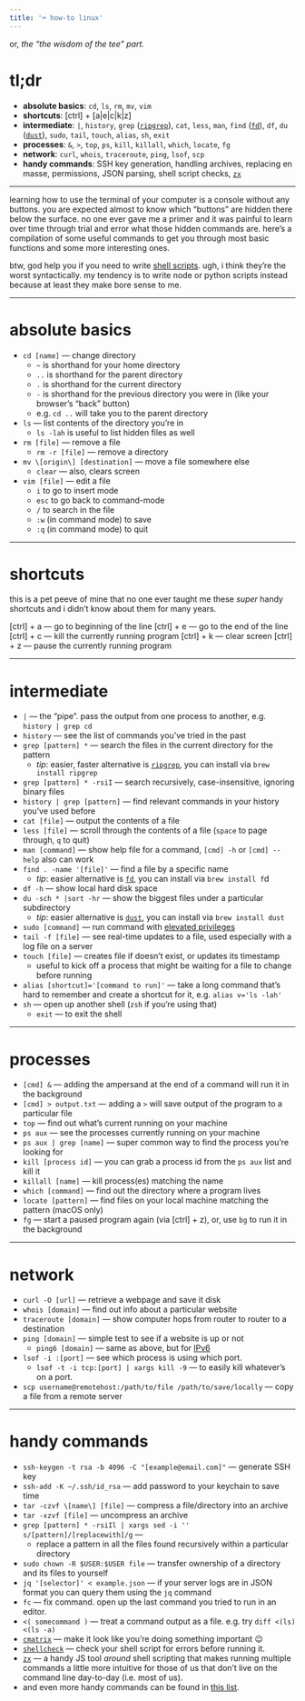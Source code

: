 ```yaml
---
title: '⌨️ how-to linux'
---
```


or, *the “the wisdom of the tee” part.*

# tl;dr
- **absolute basics**: `cd`, `ls`, `rm`, `mv`, `vim`
- **shortcuts**: [ctrl] + [a|e|c|k|z]
- **intermediate**: `|`, `history`, `grep` ([`ripgrep`](https://github.com/BurntSushi/ripgrep)), `cat`, `less`, `man`, `find` ([`fd`](https://github.com/sharkdp/fd)), `df`, `du` ([`dust`](https://github.com/bootandy/dust)), `sudo`, `tail`, `touch`, `alias`, `sh`, `exit`
- **processes**: `&`, `>`, `top`, `ps`, `kill`, `killall`, `which`, `locate`, `fg`
- **network**: `curl`, `whois`, `traceroute`, `ping`, `lsof`, `scp`
- **handy commands**: SSH key generation, handling archives, replacing en masse, permissions, JSON parsing, shell script checks, [`zx`](https://google.github.io/zx/)


----------

learning how to use the terminal of your computer is a console without any buttons. you are expected almost to know which “buttons” are hidden there below the surface. no one ever gave me a primer and it was painful to learn over time through trial and error what those hidden commands are. here’s a compilation of some useful commands to get you through most basic functions and some more interesting ones.

btw, god help you if you need to write [shell scripts](https://en.wikipedia.org/wiki/Shell_script). ugh, i think they’re the worst syntactically. my tendency is to write node or python scripts instead because at least they make bore sense to me.


----------
# absolute basics

- `cd [name]` — change directory 
    - `~` is shorthand for your home directory
    - `..` is shorthand for the parent directory
    - `.` is shorthand for the current directory
    - `-` is shorthand for the previous directory you were in (like your browser’s “back” button)
    - e.g. `cd ..` will take you to the parent directory
- `ls` — list contents of the directory you’re in
    - `ls -lah` is useful to list hidden files as well
- `rm [file]` — remove a file
    - `rm -r [file]` — remove a directory
- `mv \[origin\] [destination]` — move a file somewhere else
    - `clear` — also, clears screen
- `vim [file]` — edit a file
    - `i` to go to insert mode
    - `esc` to go back to command-mode
    - `/` to search in the file
    - `:w` (in command mode) to save
    - `:q` (in command mode) to quit


----------
# shortcuts

this is a pet peeve of mine that no one ever taught me these *super* handy shortcuts and i didn’t know about them for many years.

[ctrl] + a — go to beginning of the line
[ctrl] + e — go to the end of the line
[ctrl] + c — kill the currently running program
[ctrl] + k — clear screen
[ctrl] + z — pause the currently running program


----------
# intermediate

- `|` — the “pipe”. pass the output from one process to another, e.g. `history | grep cd`
- `history` — see the list of commands you’ve tried in the past
- `grep [pattern] *` — search the files in the current directory for the pattern
    - *tip*: easier, faster alternative is [`ripgrep`](https://github.com/BurntSushi/ripgrep), you can install via `brew install ripgrep`
- `grep [pattern] * -rsiI` — search recursively, case-insensitive, ignoring binary files
- `history | grep [pattern]` — find relevant commands in your history you’ve used before
- `cat [file]` — output the contents of a file
- `less [file]` — scroll through the contents of a file (`space`  to page through, `q` to quit)
- `man [command]` — show help file for a command, `[cmd] -h` or `[cmd] --help` also can work
- `find . -name '[file]'` — find a file by a specific name
    - *tip*: easier alternative is [`fd`](https://github.com/sharkdp/fd), you can install via `brew install f`d
- `df -h` — show local hard disk space
- `du -sch * |sort -hr` — show the biggest files under a particular subdirectory
    - *tip*: easier alternative is [`dust`](https://github.com/bootandy/dust), you can install via `brew install dust`
- `sudo [command]` — run command with [elevated privileges](https://xkcd.com/149/)
- `tail -f [file]` — see real-time updates to a file, used especially with a log file on a server
- `touch [file]` — creates file if doesn’t exist, or updates its timestamp
    - useful to kick off a process that might be waiting for a file to change before running
- `alias [shortcut]='[command to run]'` — take a long command that’s hard to remember and create a shortcut for it, e.g. `alias v='ls -lah'`
- `sh` — open up another shell (`zsh` if you’re using that)
    - `exit` — to exit the shell


----------
# processes

- `[cmd] &` — adding the ampersand at the end of a command will run it in the background
- `[cmd] > output.txt` — adding a `>` will save output of the program to a particular file
- `top` — find out what’s current running on your machine
- `ps aux`  — see the processes currently running on your machine
- `ps aux | grep [name]` — super common way to find the process you’re looking for
- `kill [process id]` — you can grab a process id from the `ps aux` list and kill it
- `killall [name]` — kill process(es) matching the name
- `which [command]` — find out the directory where a program lives
- `locate [pattern]` — find files on your local machine matching the pattern (macOS only)
- `fg` — start a paused program again (via [ctrl] + z), or, use `bg` to run it in the background


----------
# network

- `curl -O [url]` — retrieve a webpage and save it disk
- `whois [domain]` — find out info about a particular website
- `traceroute [domain]` — show computer hops from router to router to a destination
- `ping [domain]` — simple test to see if a website is up or not
    - `ping6 [domain]` — same as above, but for [IPv6](https://en.wikipedia.org/wiki/IPv6)
- `lsof -i :[port]` — see which process is using which port.
    - `lsof -t -i tcp:[port] | xargs kill -9` — to easily kill whatever’s on a port.
- `scp username@remotehost:/path/to/file /path/to/save/locally` — copy a file from a remote server


----------
# handy commands

- `ssh-keygen -t rsa -b 4096 -C "[example@email.com]"` — generate SSH key
- `ssh-add -K ~/.ssh/id_rsa` — add password to your keychain to save time
- `tar -czvf \[name\] [file]` — compress a file/directory into an archive
- `tar -xzvf [file]` — uncompress an archive
- `grep [pattern] * -rsiIl | xargs sed -i '' s/[pattern]/[replacewith]/g` —
    - replace a pattern in all the files found recursively within a particular directory
- `sudo chown -R $USER:$USER file` — transfer ownership of a directory and its files to yourself
- `jq '[selector]' < example.json` — if your server logs are in JSON format you can query them using the `jq` command
- `fc` — fix command. open up the last command you tried to run in an editor.
- `<( somecommand )` — treat a command output as a file. e.g. try `diff <(ls) <(ls -a)`
- [`cmatrix`](https://github.com/abishekvashok/cmatrix) — make it look like you’re doing something important 😉
- [`shellcheck`](https://github.com/koalaman/shellcheck) — check your shell script for errors before running it.
- [`zx`](https://google.github.io/zx/) — a handy JS tool *around* shell scripting that makes running multiple commands a little more intuitive for those of us that don’t live on the command line day-to-day (i.e. most of us).
- and even more handy commands can be found in [this list](https://github.com/onceupon/Bash-Oneliner).
